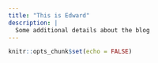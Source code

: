 ```yaml
---
title: "This is Edward"
description: |
  Some additional details about the blog
---
```


```r
knitr::opts_chunk$set(echo = FALSE)
```
